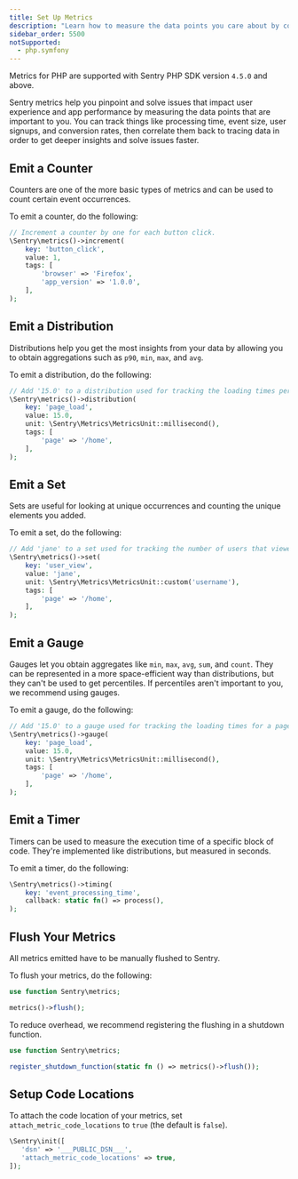 ```yaml
---
title: Set Up Metrics
description: "Learn how to measure the data points you care about by configuring Metrics in your PHP app."
sidebar_order: 5500
notSupported:
  - php.symfony
---
```


<Include name="feature-stage-beta-metrics.mdx" />

<Include name="metrics-api-change.mdx" />

<Note>

Metrics for PHP are supported with Sentry PHP SDK version `4.5.0` and above.

</Note>

Sentry metrics help you pinpoint and solve issues that impact user experience and app performance by measuring the data points that are important to you. You can track things like processing time, event size, user signups, and conversion rates, then correlate them back to tracing data in order to get deeper insights and solve issues faster.

## Emit a Counter

Counters are one of the more basic types of metrics and can be used to count certain event occurrences.

To emit a counter, do the following:

```php
// Increment a counter by one for each button click.
\Sentry\metrics()->increment(
    key: 'button_click',
    value: 1,
    tags: [
        'browser' => 'Firefox',
        'app_version' => '1.0.0',
    ],
);
```

## Emit a Distribution

Distributions help you get the most insights from your data by allowing you to obtain aggregations such as `p90`, `min`, `max`, and `avg`.

To emit a distribution, do the following:

```php
// Add '15.0' to a distribution used for tracking the loading times per page.
\Sentry\metrics()->distribution(
    key: 'page_load',
    value: 15.0,
    unit: \Sentry\Metrics\MetricsUnit::millisecond(),
    tags: [
        'page' => '/home',
    ],
);
```

## Emit a Set

Sets are useful for looking at unique occurrences and counting the unique elements you added.

To emit a set, do the following:

```php
// Add 'jane' to a set used for tracking the number of users that viewed a page.
\Sentry\metrics()->set(
    key: 'user_view',
    value: 'jane',
    unit: \Sentry\Metrics\MetricsUnit::custom('username'),
    tags: [
        'page' => '/home',
    ],
);
```

## Emit a Gauge

Gauges let you obtain aggregates like `min`, `max`, `avg`, `sum`, and `count`. They can be represented in a more space-efficient way than distributions, but they can't be used to get percentiles. If percentiles aren't important to you, we recommend using gauges.

To emit a gauge, do the following:

```php
// Add '15.0' to a gauge used for tracking the loading times for a page.
\Sentry\metrics()->gauge(
    key: 'page_load',
    value: 15.0,
    unit: \Sentry\Metrics\MetricsUnit::millisecond(),
    tags: [
        'page' => '/home',
    ],
);
```

## Emit a Timer

Timers can be used to measure the execution time of a specific block of code. They're implemented like distributions, but measured in seconds.

To emit a timer, do the following:

```php
\Sentry\metrics()->timing(
    key: 'event_processing_time',
    callback: static fn() => process(),
);
```

## Flush Your Metrics

All metrics emitted have to be manually flushed to Sentry.

To flush your metrics, do the following:

```php
use function Sentry\metrics;

metrics()->flush();
```

To reduce overhead, we recommend registering the flushing in a shutdown function.

```php
use function Sentry\metrics;

register_shutdown_function(static fn () => metrics()->flush());
```

## Setup Code Locations

To attach the code location of your metrics, set `attach_metric_code_locations` to `true` (the default is `false`).

```php
\Sentry\init([
   'dsn' => '___PUBLIC_DSN___',
   'attach_metric_code_locations' => true,
]);
```

